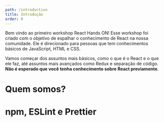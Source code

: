 ```yaml
---
path: /introduction
title: Introdução
order: 0
---
```


Bem vindo ao primeiro workshop React Hands ON! Esse workshop foi criado com o objetivo de espalhar o conhecimento de React na nossa comunidade. Ele é direcionado para pessoas que tem conhecimentos básicos de JavaScript, HTML e CSS.

Vamos começar dos assuntos mais básicos, como o que é o React e o que ele faz, até assuntos mais avançados como Redux e separação de código. **Não é esperado que você tenha conhecimento sobre React previamente**.

# Quem somos?

# npm, ESLint e Prettier
